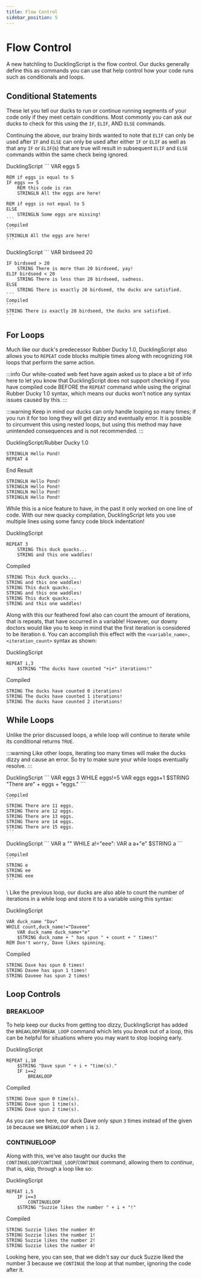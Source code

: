 ```yaml
---
title: Flow Control
sidebar_position: 5
---
```



# Flow Control
A new hatchling to DucklingScript is the flow control. Our ducks generally define this as commands you can use that help control how your code runs such as conditionals and loops.

## Conditional Statements
These let you tell our ducks to run or continue running segments of your code only if they meet certain conditions. Most commonly you can ask our ducks to check for this using the `IF`, `ELIF`, AND `ELSE` commands.

Continuing the above, our brainy birds wanted to note that `ELIF` can only be used after `IF` and `ELSE` can only be used after either `IF` or `ELIF` as well as that any `IF` or `ELIF`(s) that are true will result in subsequent `ELIF` and `ELSE` commands within the same check being ignored.

<Tabs>
 <TabItem value="single_condition_example" label="Single Conditional" default>
    DucklingScript
    ```
    VAR eggs 5

    REM if eggs is equal to 5
    IF eggs == 5
        REM this code is ran
        STRINGLN All the eggs are here!

    REM if eggs is not equal to 5
    ELSE 
        STRINGLN Some eggs are missing!
    ```
    Compiled
    ```
    STRINGLN All the eggs are here!
    ```
 </TabItem>

 <TabItem value="multiple_condition_example" label="Multiple Conditionals">
    DucklingScript
    ```
    VAR birdseed 20

    IF birdseed > 20
        STRING There is more than 20 birdseed, yay!
    ELIF birdseed < 20
        STRING There is less than 20 birdseed, sadness.
    ELSE
        STRING There is exactly 20 birdseed, the ducks are satisfied.
    ```
    Compiled
    ```
    STRING There is exactly 20 birdseed, the ducks are satisfied.
    ```
 </TabItem>
</Tabs>

## For Loops
Much like our duck's predecessor Rubber Ducky 1.0, DucklingScript also allows you to `REPEAT` code blocks multiple times along with recognizing `FOR` loops that perform the same action.

:::info
Our white-coated web feet have again asked us to place a bit of info here to let you know that DucklingScript does not support checking if you have compiled code BEFORE the `REPEAT` command while using the original Rubber Ducky 1.0 syntax, which means our ducks won't notice any syntax issues caused by this.
:::

:::warning
Keep in mind our ducks can only handle looping so many times; if you run it for too long they will get dizzy and eventually error. It is possible to circumvent this using nested loops, but using this method may have unintended consequences and is not recommended.
:::

DucklingScript/Rubber Ducky 1.0
```
STRINGLN Hello Pond!
REPEAT 4
```

End Result
```
STRINGLN Hello Pond!
STRINGLN Hello Pond!
STRINGLN Hello Pond!
STRINGLN Hello Pond!
```
While this is a nice feature to have, in the past it only worked on one line of code. With our new quacky compilation, DucklingScript lets you use multiple lines using some fancy code block indentation!

DucklingScript
```
REPEAT 3
    STRING This duck quacks...
    STRING and this one waddles!
```
Compiled
```
STRING This duck quacks...
STRING and this one waddles!
STRING This duck quacks...
STRING and this one waddles!
STRING This duck quacks...
STRING and this one waddles!
```
Along with this our feathered fowl also can count the amount of iterations, that is repeats, that have occurred in a variable! However, our downy doctors would like you to keep in mind that the first iteration is considered to be iteration `0`. You can accomplish this effect with the `<variable_name>, <iteration_count>` syntax as shown:

DucklingScript
```
REPEAT i,3
    $STRING "The ducks have counted "+i+" iterations!"
```
Compiled
```
STRING The ducks have counted 0 iterations!
STRING The ducks have counted 1 iterations!
STRING The ducks have counted 2 iterations!
```

## While Loops
Unlike the prior discussed loops, a while loop will continue to iterate while its conditional returns `TRUE`.

:::warning
Like other loops, iterating too many times will make the ducks dizzy and cause an error. So try to make sure your while loops eventually resolve.
:::

<Tabs>
 <TabItem value="number_condition_example" label="Numeric Conditional" default>
    DucklingScript
    ```
    VAR eggs 3
    WHILE eggs!=5
        VAR eggs eggs+1
        $STRING "There are" + eggs + "eggs."
    ```

    Compiled
    ```
    STRING There are 11 eggs.
    STRING There are 12 eggs.
    STRING There are 13 eggs.
    STRING There are 14 eggs.
    STRING There are 15 eggs.
    ```
 </TabItem>

 <TabItem value="string_condition_example" label="String Conditional">
    DucklingScript
    ```
    VAR a ""
    WHILE a!="eee":
        VAR a a+"e"
        $STRING a
    ```

    Compiled
    ```
    STRING e
    STRING ee
    STRING eee
    ```
 </TabItem>
</Tabs>
\
Like the previous loop, our ducks are also able to count the number of iterations in a while loop and store it to a variable using this syntax:

DucklingScript
```
VAR duck_name "Dav"
WHILE count,duck_name!="Daveee"
    VAR duck_name duck_name+"e"
    $STRING duck_name + " has spun " + count + " times!"
REM Don't worry, Dave likes spinning.
```

Compiled
```
STRING Dave has spun 0 times!
STRING Davee has spun 1 times!
STRING Daveee has spun 2 times!
```

## Loop Controls
### BREAKLOOP
To help keep our ducks from getting too dizzy, DucklingScript has added the `BREAKLOOP`/`BREAK_LOOP` command which lets you *break* out of a loop, this can be helpful for situations where you may want to stop looping early.

DucklingScript
```
REPEAT i,10
    $STRING "Dave spun " + i + "time(s)."
    IF i==2
        BREAKLOOP
```
Compiled
```
STRING Dave spun 0 time(s).
STRING Dave spun 1 time(s).
STRING Dave spun 2 time(s).
```
As you can see here, our duck Dave only spun `3` times instead of the given `10` because we `BREAKLOOP` when `i` is `2`.


### CONTINUELOOP
Along with this, we've also taught our ducks the `CONTINUELOOP`/`CONTINUE_LOOP`/`CONTINUE` command, allowing them to *continue*, that is, skip, through a loop like so:

DucklingScript
```
REPEAT i,5
    IF i==3
        CONTINUELOOP
    $STRING "Suzzie likes the number " + i + "!"
```
Compiled
```
STRING Suzzie likes the number 0!
STRING Suzzie likes the number 1!
STRING Suzzie likes the number 2!
STRING Suzzie likes the number 4!
```
Looking here, you can see, that we didn't say our duck Suzzie liked the number 3 because we `CONTINUE` the loop at that number, ignoring the code after it.